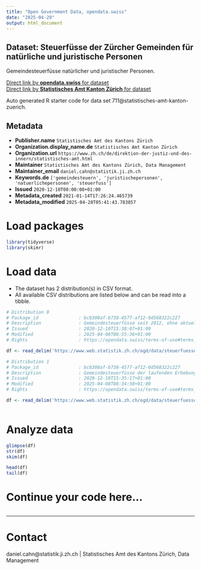 ```yaml
---
title: "Open Government Data, opendata.swiss"
date: "2025-04-29"
output: html_document
---
```


## Dataset: Steuerfüsse der Zürcher Gemeinden für natürliche und juristische Personen

Gemeindesteuerfüsse natürlicher und juristischer Personen.

[Direct link by **opendata.swiss** for dataset](https://opendata.swiss/de/dataset/steuerfusse-der-zurcher-gemeinden-fur-naturliche-und-juristische-personen)<br>
[Direct link by **Statistisches Amt Kanton Zürich** for dataset]()

Auto generated R starter code for data set 711@statistisches-amt-kanton-zuerich.

## Metadata

- **Publisher.name** `Statistisches Amt des Kantons Zürich`
- **Organization.display_name.de** `Statistisches Amt Kanton Zürich`
- **Organization.url** `https://www.zh.ch/de/direktion-der-justiz-und-des-innern/statistisches-amt.html`
- **Maintainer** `Statistisches Amt des Kantons Zürich, Data Management`
- **Maintainer_email** `daniel.cahn@statistik.ji.zh.ch`
- **Keywords.de** `['gemeindesteuern', 'juristischepersonen', 'natuerlichepersonen', 'steuerfuss']`
- **Issued** `2020-12-10T00:00:00+01:00`
- **Metadata_created** `2021-01-14T17:26:24.465739`
- **Metadata_modified** `2025-04-28T05:41:43.783857`


# Load packages

```r

library(tidyverse)
library(skimr)

```

# Load data

-   The dataset has 2 distribution(s) in CSV format.
-   All available CSV distributions are listed below and can be read into a tibble.

```r

# Distribution 0
# Package_id               : bcb308af-b738-4577-af12-0d568322c227
# Description              : Gemeindesteuerfüsse seit 2012, ohne aktuelle Erhebung
# Issued                   : 2020-12-10T15:38:07+01:00
# Modified                 : 2025-04-08T08:55:36+01:00
# Rights                   : https://opendata.swiss/terms-of-use#terms_by

df <- read_delim('https://www.web.statistik.zh.ch/ogd/data/steuerfuesse/kanton_zuerich_stf_timeseries.csv')

# Distribution 1
# Package_id               : bcb308af-b738-4577-af12-0d568322c227
# Description              : Gemeindesteuerfüsse der laufenden Erhebung. Die Daten werden während der Erhebungsphase (Dezember bis ca. März) laufend aktualisiert.
# Issued                   : 2020-12-10T15:35:17+01:00
# Modified                 : 2025-04-08T08:34:38+01:00
# Rights                   : https://opendata.swiss/terms-of-use#terms_by

df <- read_delim('https://www.web.statistik.zh.ch/ogd/data/steuerfuesse/kanton_zuerich_stf_aktuell.csv')



```

# Analyze data

```r

glimpse(df)
str(df)
skim(df)

head(df)
tail(df)

```

# Continue your code here...

```r

```

------------------------------------------------------------------------

# Contact

daniel.cahn@statistik.ji.zh.ch | Statistisches Amt des Kantons Zürich, Data Management

